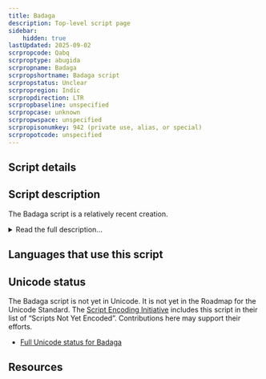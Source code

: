 ```yaml
---
title: Badaga
description: Top-level script page
sidebar:
    hidden: true
lastUpdated: 2025-09-02
scrpropcode: Qabq
scrproptype: abugida
scrpropname: Badaga
scrpropshortname: Badaga script
scrpropstatus: Unclear
scrpropregion: Indic
scrpropdirection: LTR
scrpropbaseline: unspecified
scrpropcase: unknown
scrpropwspace: unspecified
scrpropisonumkey: 942 (private use, alias, or special)
scrpropotcode: unspecified
---
```



## Script details

<ScriptDetails />

## Script description

The Badaga script is a relatively recent creation.

<details>
<summary>Read the full description...</summary>It was developed over approximately 40 years by Yogesh Raj Kadasoley, and officially released in 2012. The script is designed for writing the Badaga language, a Dravidian language spoken in Tamil Nadu in South India. The Badaga people primarily worship the Hindu goddess Hethai.

Previously, the language was written in the Kannada script, and it is currently most often written in the Tamil script. 

This is not the first script designed exclusively for the Badaga language. In 2009, Anandhan Raju designed a Badaga script based on the shapes of Tamil characters.

_This script is not currently recognized by [ISO 15924](http://www.unicode.org/iso15924/), but is included in ScriptSource for research purposes. If you have any information on this script, please add the information to the site. Your contributions can be a great help in refining and expanding the ISO 15924 standard._
</details>

## Languages that use this script

<WsList script='Qabq' wsMax='5' />

## Unicode status

The Badaga script is not yet in Unicode. It is not yet in the Roadmap for the Unicode Standard. The [Script Encoding Initiative](http://www.linguistics.berkeley.edu/sei/) includes this script in their list of “Scripts Not Yet Encoded”. Contributions here may support their efforts.

- [Full Unicode status for Badaga](/scrlang/unicode/qabq-unicode.md)



## Resources

<ScriptResources detailSummary='seemore' />


